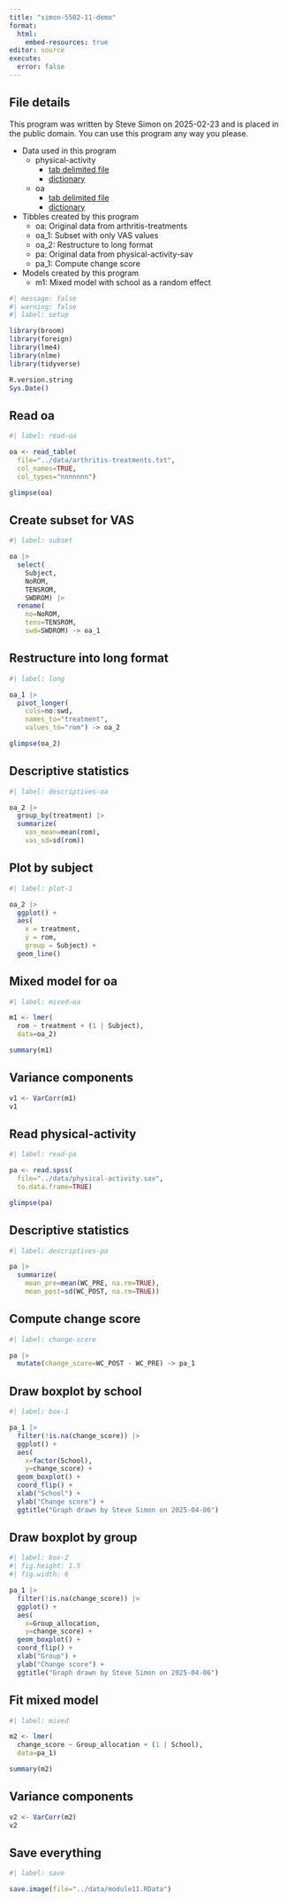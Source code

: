 ```yaml
---
title: "simon-5502-11-demo"
format: 
  html:
    embed-resources: true
editor: source
execute: 
  error: false
---
```


## File details

This program was written by Steve Simon on 2025-02-23 and is placed in the public domain. You can use this program any way you please.

-   Data used in this program
    -   physical-activity
        -   [tab delimited file][ref-pa]
        -   [dictionary][ref-pa-dd]
    -   oa
        -   [tab delimited file][ref-oa]
        -   [dictionary][ref-oa-dd]
    
-   Tibbles created by this program
    -   oa: Original data from arthritis-treatments
    -   oa_1: Subset with only VAS values
    -   oa_2: Restructure to long format
    -   pa: Original data from physical-activity-sav
    -   pa_1: Compute change score
-   Models created by this program
    -   m1: Mixed model with school as a random effect

[ref-oa]: https://github.com/pmean/data/blob/main/files/oa.txt
[ref-oa-dd]: https://github.com/pmean/data/blob/main/files/oa.yaml
[ref-pa]: https://github.com/pmean/data/blob/main/files/physical-activity.sav
[ref-pa-dd]: https://github.com/pmean/data/blob/main/files/physical-activity.yaml


```r
#| message: false
#| warning: false
#| label: setup

library(broom)
library(foreign)
library(lme4)
library(nlme)
library(tidyverse)

R.version.string
Sys.Date()
```

## Read oa

```r
#| label: read-oa

oa <- read_table(
  file="../data/arthritis-treatments.txt",
  col_names=TRUE,
  col_types="nnnnnnn")

glimpse(oa)
```

## Create subset for VAS

```r
#| label: subset

oa |>
  select(
    Subject,
    NoROM,
    TENSROM,
    SWDROM) |>
  rename(
    no=NoROM,
    tens=TENSROM,
    swd=SWDROM) -> oa_1
```

## Restructure into long format

```r
#| label: long

oa_1 |>
  pivot_longer(
    cols=no:swd,
    names_to="treatment",
    values_to="rom") -> oa_2

glimpse(oa_2)
```


## Descriptive statistics

```r
#| label: descriptives-oa

oa_2 |>
  group_by(treatment) |>
  summarize(
    vas_mean=mean(rom),
    vas_sd=sd(rom))
```

## Plot by subject

```r
#| label: plot-1

oa_2 |>
  ggplot() +
  aes(
    x = treatment, 
    y = rom, 
    group = Subject) +
  geom_line()
```

## Mixed model for oa

```r
#| label: mixed-oa

m1 <- lmer(
  rom ~ treatment + (1 | Subject),
  data=oa_2)

summary(m1)
```

## Variance components

```r
v1 <- VarCorr(m1)
v1
```


## Read physical-activity

```r
#| label: read-pa

pa <- read.spss(
  file="../data/physical-activity.sav",
  to.data.frame=TRUE)

glimpse(pa)
```

## Descriptive statistics

```r
#| label: descriptives-pa

pa |>
  summarize(
    mean_pre=mean(WC_PRE, na.rm=TRUE),
    mean_post=sd(WC_POST, na.rm=TRUE))
```

## Compute change score

```r
#| label: change-score

pa |>
  mutate(change_score=WC_POST - WC_PRE) -> pa_1
```

## Draw boxplot by school

```r
#| label: box-1

pa_1 |>
  filter(!is.na(change_score)) |>
  ggplot() +
  aes(
    x=factor(School), 
    y=change_score) +
  geom_boxplot() +
  coord_flip() +
  xlab("School") +
  ylab("Change score") +
  ggtitle("Graph drawn by Steve Simon on 2025-04-06")
```

## Draw boxplot by group

```r
#| label: box-2
#| fig.height: 1.5
#| fig.width: 6

pa_1 |>
  filter(!is.na(change_score)) |>
  ggplot() +
  aes(
    x=Group_allocation, 
    y=change_score) +
  geom_boxplot() +
  coord_flip() +
  xlab("Group") +
  ylab("Change score") +
  ggtitle("Graph drawn by Steve Simon on 2025-04-06")
```

## Fit mixed model

```r
#| label: mixed

m2 <- lmer(
  change_score ~ Group_allocation + (1 | School),
  data=pa_1)

summary(m2)
```

## Variance components

```r
v2 <- VarCorr(m2)
v2
```

## Save everything

```r
#| label: save

save.image(file="../data/module11.RData")
```
